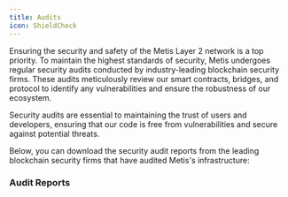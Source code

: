 ```yaml
---
title: Audits
icon: ShieldCheck
---
```



Ensuring the security and safety of the Metis Layer 2 network is a top priority. To maintain the highest standards of security, Metis undergoes regular security audits conducted by industry-leading blockchain security firms. These audits meticulously review our smart contracts, bridges, and protocol to identify any vulnerabilities and ensure the robustness of our ecosystem.

Security audits are essential to maintaining the trust of users and developers, ensuring that our code is free from vulnerabilities and secure against potential threats.

Below, you can download the security audit reports from the leading blockchain security firms that have audited Metis's infrastructure:

### Audit Reports

<Cards>
  <Card
    title="SlowMist Report"
    description="Smart contract security audit by SlowMist."
    href="https://drive.google.com/file/d/1d6tjopE25mN50ByLacX8IpoIuWSGKwQ8/view"
    external
  />
  <Card
    title="Armors Lab Report"
    description="A review of Metis's smart contract security by Armors Lab."
    href="https://drive.google.com/file/d/1yv_PBW-hanMoB50gan4zB2QKsEKNxyOO/view"
    external
  />
  <Card
    title="Hacken Report"
    description="Comprehensive audit of the core Metis platform."
    href="https://drive.google.com/file/d/1AHDVzVUcRh8ghmfLR8qRfaHpgML7v9vW/view"
    external
  />
  <Card
    title="Hacken (Metis Bridge) Report"
    description="Detailed security analysis of the Metis Bridge functionality."
    href="https://files.gitbook.com/v0/b/gitbook-x-prod.appspot.com/o/spaces%2FMkexAWdCekeDPPCMOdGs%2Fuploads%2F9VWYLfEEmUHQSTuVyMnV%2FMetisDAO%20Foundation_08092022_SCAudit_Report%20(2).pdf?alt=media&token=96105355-cb31-41e2-b51d-0e167e96885d"
    external
  />
</Cards>
